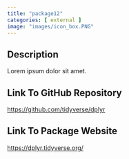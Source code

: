 ```yaml
---
title: "package12"
categories: [ external ]
image: "images/icon_box.PNG"
---
```


## Description

Lorem ipsum dolor sit amet.

## Link To GitHub Repository

<a target="_blank" href="https://github.com/tidyverse/dplyr">https://github.com/tidyverse/dplyr</a>

## Link To Package Website

<a target="_blank" href="https://dplyr.tidyverse.org/">https://dplyr.tidyverse.org/</a>
